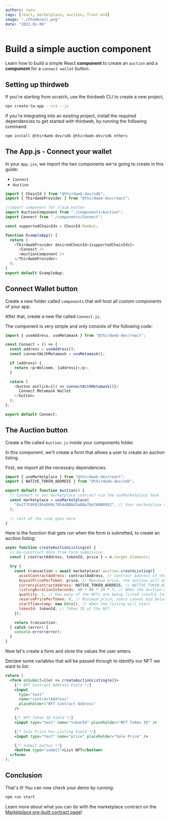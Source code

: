```yaml
---
authors: raza
tags: [react, marketplace, auction, front-end]
image: "./thumbnail.png"
date: "2022-01-06"
---
```


# Build a simple auction component

Learn how to build a simple React **component** to create an `auction` and a **component** for a `connect wallet` button.

<!-- truncate -->

## Setting up thirdweb

If you're starting from scratch, use the thirdweb CLI to create a new project,

```bash
npx create-tw-app --cra --js
```

If you're integrating into an existing project,
install the required dependencies to get started with thirdweb, by running the following command:

```bash
npm install @thirdweb-dev/sdk @thirdweb-dev/sdk ethers
```

## The App.js - Connect your wallet

In your `App.jsx`, we import the two components we're going to create in this guide:

- `Connect`
- `Auction`

```js title="App.jsx"
import { ChainId } from "@thirdweb-dev/sdk";
import { ThirdwebProvider } from "@thirdweb-dev/react";

//import component for claim button
import AuctionComponent from "./components/Auction";
import Connect from "./components/Connect";

const supportedChainIds = ChainId.Mumbai;

function ExampleApp() {
  return (
    <ThirdwebProvider desiredChainId={supportedChainIds}>
      <Connect />
      <AuctionComponent />
    </ThirdwebProvider>
  );
}
export default ExampleApp;
```

## Connect Wallet button

Create a new folder called `components` that will host all custom components of your app.

After that, create a new file called `Connect.js`.

The component is very simple and only consists of the following code:

```js title="Connect.js"
import { useAddress, useMetamask } from "@thirdweb-dev/react";

const Connect = () => {
  const address = useAddress();
  const connectWithMetamask = useMetamask();

  if (address) {
    return <p>Welcome, {address}</p>;
  }

  return (
    <button onClick={() => connectWithMetamask()}>
      Connect Metamask Wallet
    </button>
  );
};

export default Connect;
```

## The Auction button

Create a file called `Auction.js` inside your components folder.

In this component, we'll create a form that allows a user to create an auction listing.

First, we import all the necessary dependencies.

```js title="Auction.jsx"
import { useMarketplace } from "@thirdweb-dev/react";
import { NATIVE_TOKEN_ADDRESS } from "@thirdweb-dev/sdk";
```

```js title="Auction.jsx"
export default function Auction() {
  // Connect to our marketplace contract via the useMarketplace hook
  const marketplace = useMarketplace(
    "0x277C0FB19FeD09c785448B8d3a80a78e7A9B8952", // Your marketplace contract address here
  );

  // rest of the code goes here
}
```

Here is the function that gets run when the form is submitted, to create an auction listing:

```jsx
async function createAuctionListing(e) {
  // De-construct data from form submission
  const { contractAddress, tokenId, price } = e.target.elements;

  try {
    const transaction = await marketplace?.auction.createListing({
      assetContractAddress: contractAddress, // Contract Address of the NFT
      buyoutPricePerToken: price, // Maximum price, the auction will end immediately if a user pays this price.
      currencyContractAddress: NATIVE_TOKEN_ADDRESS, // NATIVE_TOKEN_ADDRESS is the crpyto curency that is native to the network. i.e. Rinkeby ETH.
      listingDurationInSeconds: 60 * 60 * 24 * 7, // When the auction will be closed and no longer accept bids (1 Week)
      quantity: 1, // How many of the NFTs are being listed (useful for ERC 1155 tokens)
      reservePricePerToken: 0, // Minimum price, users cannot bid below this amount
      startTimestamp: new Date(), // When the listing will start
      tokenId: tokenId, // Token ID of the NFT.
    });

    return transaction;
  } catch (error) {
    console.error(error);
  }
}
```

Now let's create a form and store the values the user enters.

Declare some variables that will be passed through to identify our NFT we want to list:

```jsx
return (
  <form onSubmit={(e) => createAuctionListing(e)}>
    {/* NFT Contract Address Field */}
    <input
      type="text"
      name="contractAddress"
      placeholder="NFT Contract Address"
    />

    {/* NFT Token ID Field */}
    <input type="text" name="tokenId" placeholder="NFT Token ID" />

    {/* Sale Price For Listing Field */}
    <input type="text" name="price" placeholder="Sale Price" />

    {/* Submit button */}
    <button type="submit">List NFT</button>
  </form>
);
```

## Conclusion

That's it! You can now check your demo by running:

```bash
npm run start
```

Learn more about what you can do with the marketplace contract on the
[Marketplace pre-built contract page](/pre-built-contracts/marketplace)!
